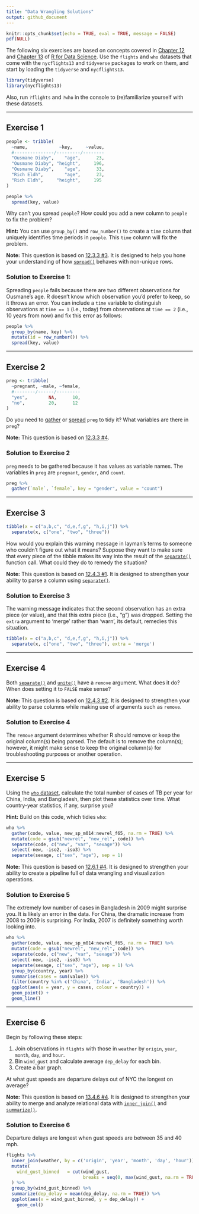 ```yaml
---
title: "Data Wrangling Solutions"
output: github_document
---
```


```r
knitr::opts_chunk$set(echo = TRUE, eval = TRUE, message = FALSE)
pdf(NULL)
```

The following six exercises are based on concepts covered in 
[Chapter 12][G&W 2017, 12] and [Chapter 13][G&W 2017, 13] of 
[R for Data Science][G&W 2017]. Use the `flights` and `who` datasets that come 
with the `nycflights13` and `tidyverse` packages to work on them, and start by 
loading the `tidyverse` and `nycflights13`.

```r
library(tidyverse)
library(nycflights13)
```

Also, run `?flights` and `?who` in the console to (re)familiarize yourself with
these datasets.

--- 

## Exercise 1
```r
people <- tribble(
  ~name,            ~key,     ~value,
  #---------------/---------/--------
  "Ousmane Diaby",    "age",      23,
  "Ousmane Diaby", "height",     196,
  "Ousmane Diaby",    "age",      33,
  "Rich Eldh",        "age",      23,
  "Rich Eldh",     "height",     195
)

people %>% 
  spread(key, value)
```

Why can't you spread `people`? How could you add a new column to `people` to fix
the problem?

**Hint:** You can use `group_by()` and `row_number()` to create a `time` column
that uniquely identifies time periods in `people`. This `time` column will fix
the problem.

**Note:** This question is based on [12.3.3 #3][G&W 2017, 12.3.3]. It is
designed to help you hone your understanding of how 
[`spread()`][G&W 2017, 12.3.2] behaves with non-unique rows.


### Solution to Exercise 1:
Spreading `people` fails because there are two different observations for
Ousmane's age. R doesn't know which observation you'd prefer to keep, so it
throws an error. You can include a `time` variable to distinguish observations
at `time == 1` (i.e., today) from observations at `time == 2` (i.e., 10 years
from now) and fix this error as follows:

```r
people %>% 
  group_by(name, key) %>% 
  mutate(id = row_number()) %>% 
  spread(key, value)
```

---

## Exercise 2
```r
preg <- tribble(
  ~pregnant, ~male, ~female,
  #--------/------/---------
  "yes",        NA,      10,
  "no",         20,      12
)
```

Do you need to [gather][G&W 2017, 12.3.1] or [spread][G&W 2017, 12.3.2] `preg`
to tidy it? What variables are there in `preg`?

**Note:** This question is based on [12.3.3 #4][G&W 2017, 12.3.3].

### Solution to Exercise 2
`preg` needs to be gathered because it has values as variable names. The
variables in `preg` are `pregnant`, `gender`, and `count`.

```r
preg %>% 
  gather(`male`, `female`, key = "gender", value = "count")
```

---

## Exercise 3
```r
tibble(x = c("a,b,c", "d,e,f,g", "h,i,j")) %>% 
  separate(x, c("one", "two", "three"))
```

How would you explain this warning message in layman's terms to someone who
couldn't figure out what it means? Suppose they want to make sure that every
piece of the tibble makes its way into the result of the 
[`separate()`][G&W 2017, 12.4.1] function call. What could they do to remedy the 
situation?

**Note:** This question is based on [12.4.3 #1][G&W 2017, 12.4.3]. It is
designed to strengthen your ability to parse a column using 
[`separate()`][G&W 2017, 12.4.1].

### Solution to Exercise 3
The warning message indicates that the second observation has an extra piece (or value), and that this extra piece (i.e., "g") was dropped. Setting the `extra` argument to 'merge' rather than 'warn', its default, remedies this situation.

```r
tibble(x = c("a,b,c", "d,e,f,g", "h,i,j")) %>% 
  separate(x, c("one", "two", "three"), extra = 'merge')
```

---

## Exercise 4
Both [`separate()`][G&W 2017, 12.4.1] and [`unite()`][G&W 2017, 12.4.2] have a
`remove` argument. What does it do? When does setting it to `FALSE` make sense?

**Note:** This question is based on [12.4.3 #2][G&W 2017, 12.4.3]. It is
designed to strengthen your ability to parse columns while making use of
arguments such as `remove`.

### Solution to Exercise 4
The `remove` argument determines whether R should remove or keep the original
column(s) being parsed. The default is to remove the column(s); however, it
might make sense to keep the original column(s) for troubleshooting purposes or
another operation.

---

## Exercise 5
Using the [`who` dataset][G&W 2017, 12.6], calculate the total number of cases
of TB per year for China, India, and Bangladesh, then plot these statistics
over time. What country-year statistics, if any, surprise you?

**Hint:** Build on this code, which tidies `who`:

```r
who %>%
  gather(code, value, new_sp_m014:newrel_f65, na.rm = TRUE) %>% 
  mutate(code = gsub("newrel", "new_rel", code)) %>%
  separate(code, c("new", "var", "sexage")) %>% 
  select(-new, -iso2, -iso3) %>% 
  separate(sexage, c("sex", "age"), sep = 1)
```

**Note:** This question is based on [12.6.1 #4][G&W 2017, 12.6.1]. It is
designed to strengthen your ability to create a pipeline full of data wrangling
and visualization operations.

### Solution to Exercise 5
The extremely low number of cases in Bangladesh in 2009 might surprise you. It
is likely an error in the data. For China, the dramatic increase from 2008 to
2009 is surprising. For India, 2007 is definitely something worth looking into.

```r
who %>%
  gather(code, value, new_sp_m014:newrel_f65, na.rm = TRUE) %>% 
  mutate(code = gsub("newrel", "new_rel", code)) %>%
  separate(code, c("new", "var", "sexage")) %>% 
  select(-new, -iso2, -iso3) %>% 
  separate(sexage, c("sex", "age"), sep = 1) %>%
  group_by(country, year) %>%
  summarise(cases = sum(value)) %>%
  filter(country %in% c('China', 'India', 'Bangladesh')) %>% 
  ggplot(aes(x = year, y = cases, colour = country)) + 
  geom_point() + 
  geom_line()
```

---

## Exercise 6
Begin by following these steps:

1. Join observations in `flights` with those in `weather` by `origin`, `year`,
`month`, `day`, and `hour`.  
2. Bin `wind_gust` and calculate average `dep_delay` for each bin.  
3. Create a bar graph.

At what gust speeds are departure delays out of NYC the longest on average?

**Note:** This question is based on [13.4.6 #4][G&W 2017, 13.4.6]. It is
designed to strengthen your ability to merge and analyze relational data with
[`inner_join()`][G&W 2017, 13.4.2] and [`summarize()`][G&W 2017, 5.6].

### Solution to Exercise 6
Departure delays are longest when gust speeds are between 35 and 40 mph.

```r
flights %>%
  inner_join(weather, by = c('origin', 'year', 'month', 'day', 'hour')) %>%
  mutate(
    wind_gust_binned   = cut(wind_gust, 
                             breaks = seq(0, max(wind_gust, na.rm = TRUE), 5))
  ) %>%
  group_by(wind_gust_binned) %>%
  summarize(dep_delay = mean(dep_delay, na.rm = TRUE)) %>%
  ggplot(aes(x = wind_gust_binned, y = dep_delay)) +
    geom_col()
```

[G&W 2017]: http://r4ds.had.co.nz/
[G&W 2017, 5.6]: http://r4ds.had.co.nz/transform.html#grouped-summaries-with-summarise
[G&W 2017, 12]: http://r4ds.had.co.nz/tidy-data.html
[G&W 2017, 12.3.1]: http://r4ds.had.co.nz/tidy-data.html#gathering
[G&W 2017, 12.3.2]: http://r4ds.had.co.nz/tidy-data.html#spreading
[G&W 2017, 12.3.3]: http://r4ds.had.co.nz/tidy-data.html#exercises-22
[G&W 2017, 12.4.1]: http://r4ds.had.co.nz/tidy-data.html#separate
[G&W 2017, 12.4.2]: http://r4ds.had.co.nz/tidy-data.html#unite
[G&W 2017, 12.4.3]: http://r4ds.had.co.nz/tidy-data.html#exercises-23
[G&W 2017, 12.6]: http://r4ds.had.co.nz/tidy-data.html#case-study
[G&W 2017, 12.6.1]: http://r4ds.had.co.nz/tidy-data.html#exercises-25
[G&W 2017, 13]: http://r4ds.had.co.nz/relational-data.html
[G&W 2017, 13.4.2]: http://r4ds.had.co.nz/relational-data.html#inner-join
[G&W 2017, 13.4.6]: http://r4ds.had.co.nz/relational-data.html#exercises-28